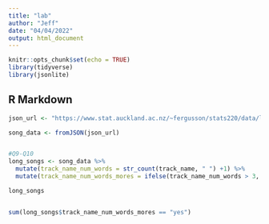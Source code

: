 ```yaml
---
title: "lab"
author: "Jeff"
date: "04/04/2022"
output: html_document
---
```


```r
knitr::opts_chunk$set(echo = TRUE)
library(tidyverse)
library(jsonlite)
```

## R Markdown
```r

json_url <- "https://www.stat.auckland.ac.nz/~fergusson/stats220/data/lab3b_json5.json"

song_data <- fromJSON(json_url)


#Q9-Q10
long_songs <- song_data %>%
  mutate(track_name_num_words = str_count(track_name, " ") +1) %>%
  mutate(track_name_num_words_mores = ifelse(track_name_num_words > 3, "yes", "no"))

long_songs


sum(long_songs$track_name_num_words_mores == "yes")



```